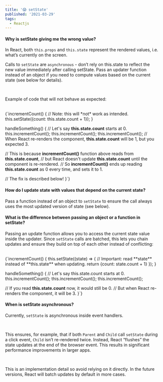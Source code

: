```yaml
---
title: '😱 setState'
published: '2021-03-29'
tags:
  - Reactjs
---
```


<ExternalLink href="https://reactjs.org/docs/faq-state.html#what-does-setstate-do" title="what does setState do?" />

#### Why is setState giving me the wrong value?

In React, both `this.props` and `this.state` represent the rendered values, i.e. what’s currently on the screen.
<br/>

Calls to `setState` are `asynchronous` - don’t rely on this.state to reflect the new value immediately after calling setState. Pass an updater function instead of an object if you need to compute values based on the current state (see below for details).

<br/>

Example of code that will not behave as expected:

<br/>

<CodeBlock language="jsx">
{`incrementCount() {
  // Note: this will *not* work as intended.
  this.setState({count: this.state.count + 1});
}
 
handleSomething() {
  // Let's say **this.state.count** starts at 0.
  this.incrementCount();
  this.incrementCount();
  this.incrementCount();
  // When React re-renders the component, **this.state.count** will be 1, but you expected 3.
 
  // This is because **incrementCount()** function above reads from **this.state.count**,
  // but React doesn't update **this.state.count** until the component is re-rendered.
  // So **incrementCount()** ends up reading **this.state.count** as 0 every time, and sets it to 1.
 
  // The fix is described below!
}`}

</CodeBlock>

#### How do I update state with values that depend on the current state?

Pass a function instead of an object to `setState` to ensure the call always uses the most updated version of state (see below).

#### What is the difference between passing an object or a function in setState?

Passing an update function allows you to access the current state value inside the updater. Since `setState` calls are batched, this lets you chain updates and ensure they build on top of each other instead of conflicting:

<br/>

<CodeBlock language="jsx">
{`incrementCount() {
  this.setState((state) => {
    // Important: read **state** instead of **this.state** when updating.
    return {count: state.count + 1}
  });
}
 
handleSomething() {
  // Let's say this.state.count starts at 0.
  this.incrementCount();
  this.incrementCount();
  this.incrementCount();
 
  // If you read **this.state.count** now, it would still be 0.
  // But when React re-renders the component, it will be 3.
}`}

</CodeBlock>

<ExternalLink href="https://reactjs.org/docs/react-component.html#setstate" title="Learn more about setState" />

#### When is setState asynchronous?

Currently, `setState` is asynchronous inside event handlers.

<br/>

This ensures, for example, that if both `Parent` and `Child` call `setState` during a click event, `Child` isn’t re-rendered twice. Instead, React “flushes” the state updates at the end of the browser event. This results in significant performance improvements in larger apps.

<br/>

This is an implementation detail so avoid relying on it directly. In the future versions, React will batch updates by default in more cases.

<br/>

<ExternalLink href="https://codesandbox.io/s/setstate-erzkh" title="Codesandbox-useState" />
